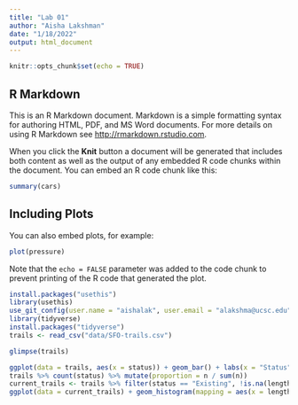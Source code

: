 ```yaml
---
title: "Lab 01"
author: "Aisha Lakshman"
date: "1/18/2022"
output: html_document
---
```


```r
knitr::opts_chunk$set(echo = TRUE)
```

## R Markdown

This is an R Markdown document. Markdown is a simple formatting syntax for authoring HTML, PDF, and MS Word documents. For more details on using R Markdown see <http://rmarkdown.rstudio.com>.

When you click the **Knit** button a document will be generated that includes both content as well as the output of any embedded R code chunks within the document. You can embed an R code chunk like this:

```r
summary(cars)
```

## Including Plots

You can also embed plots, for example:

```r
plot(pressure)
```

Note that the `echo = FALSE` parameter was added to the code chunk to prevent printing of the R code that generated the plot.
```r
install.packages("usethis")
library(usethis)
use_git_config(user.name = "aishalak", user.email = "alakshma@ucsc.edu")
library(tidyverse)
install.packages("tidyverse")
trails <- read_csv("data/SFO-trails.csv")

glimpse(trails)

ggplot(data = trails, aes(x = status)) + geom_bar() + labs(x = "Status", y = "Number of Observations", title = "Status of SFO Trails")
trails %>% count(status) %>% mutate(proportion = n / sum(n))
current_trails <- trails %>% filter(status == "Existing", !is.na(length))
ggplot(data = current_trails) + geom_histogram(mapping = aes(x = length), binwidth = 0.5) + labs(x = "Length", y = "Number of Observations", title = "Length of SFO Trails")
```


